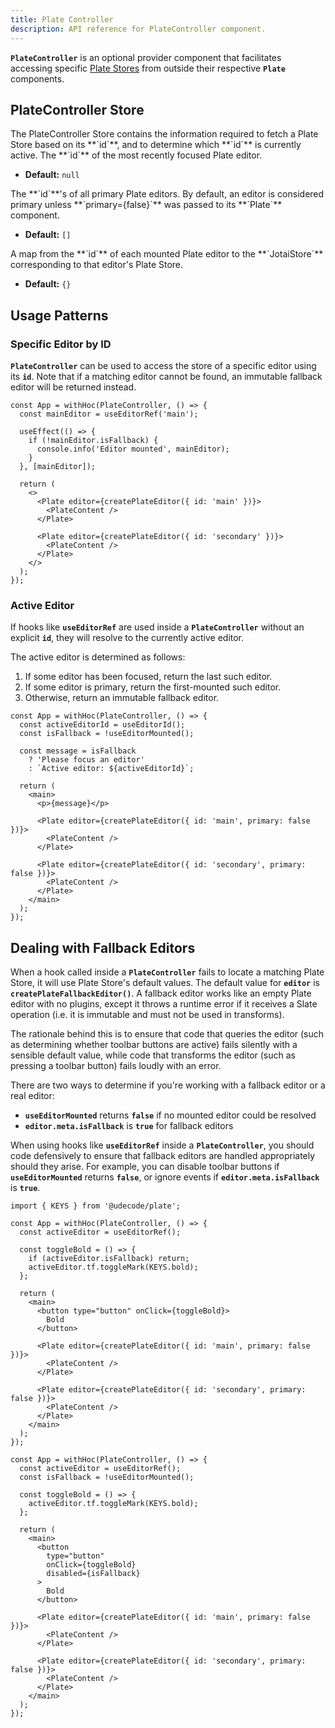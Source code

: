```yaml
---
title: Plate Controller
description: API reference for PlateController component.
---
```


**`PlateController`** is an optional provider component that facilitates accessing specific [Plate Stores](/docs/api/core/store) from outside their respective **`Plate`** components.

## PlateController Store

<API name="PlateController">
The PlateController Store contains the information required to fetch a Plate Store based on its **`id`**, and to determine which **`id`** is currently active.

<APIState>
<APIItem name="activeId" type="string | null">
The **`id`** of the most recently focused Plate editor.

- **Default:** `null`
</APIItem>

<APIItem name="primaryEditorIds" type="string[]">
The **`id`**'s of all primary Plate editors. By default, an editor is considered primary unless **`primary={false}`** was passed to its **`Plate`** component.

- **Default:** `[]`
</APIItem>

<APIItem name="editorStores" type="Record<string, JotaiStore | null>">
A map from the **`id`** of each mounted Plate editor to the **`JotaiStore`** corresponding to that editor's Plate Store.

- **Default:** `{}`
</APIItem>
</APIState>
</API>

## Usage Patterns

### Specific Editor by ID

**`PlateController`** can be used to access the store of a specific editor using its **`id`**. Note that if a matching editor cannot be found, an immutable fallback editor will be returned instead.

```tsx
const App = withHoc(PlateController, () => {
  const mainEditor = useEditorRef('main');
  
  useEffect(() => {
    if (!mainEditor.isFallback) {
      console.info('Editor mounted', mainEditor);
    }
  }, [mainEditor]);
  
  return (
    <>
      <Plate editor={createPlateEditor({ id: 'main' })}>
        <PlateContent />
      </Plate>
    
      <Plate editor={createPlateEditor({ id: 'secondary' })}>
        <PlateContent />
      </Plate>
    </>
  );
});
```

### Active Editor

If hooks like **`useEditorRef`** are used inside a **`PlateController`** without an explicit **`id`**, they will resolve to the currently active editor.

The active editor is determined as follows:

1. If some editor has been focused, return the last such editor.
2. If some editor is primary, return the first-mounted such editor.
3. Otherwise, return an immutable fallback editor.

```tsx
const App = withHoc(PlateController, () => {
  const activeEditorId = useEditorId();
  const isFallback = !useEditorMounted();
  
  const message = isFallback
    ? 'Please focus an editor'
    : `Active editor: ${activeEditorId}`;
  
  return (
    <main>
      <p>{message}</p>
      
      <Plate editor={createPlateEditor({ id: 'main', primary: false })}>
        <PlateContent />
      </Plate>
    
      <Plate editor={createPlateEditor({ id: 'secondary', primary: false })}>
        <PlateContent />
      </Plate>
    </main>
  );
});
```

## Dealing with Fallback Editors

When a hook called inside a **`PlateController`** fails to locate a matching Plate Store, it will use Plate Store's default values. The default value for **`editor`** is **`createPlateFallbackEditor()`**. A fallback editor works like an empty Plate editor with no plugins, except it throws a runtime error if it receives a Slate operation (i.e. it is immutable and must not be used in transforms).

The rationale behind this is to ensure that code that queries the editor (such as determining whether toolbar buttons are active) fails silently with a sensible default value, while code that transforms the editor (such as pressing a toolbar button) fails loudly with an error.

There are two ways to determine if you're working with a fallback editor or a real editor:

- **`useEditorMounted`** returns **`false`** if no mounted editor could be resolved
- **`editor.meta.isFallback`** is **`true`** for fallback editors

When using hooks like **`useEditorRef`** inside a **`PlateController`**, you should code defensively to ensure that fallback editors are handled appropriately should they arise. For example, you can disable toolbar buttons if **`useEditorMounted`** returns **`false`**, or ignore events if **`editor.meta.isFallback`** is **`true`**.

```tsx
import { KEYS } from '@udecode/plate';

const App = withHoc(PlateController, () => {
  const activeEditor = useEditorRef();
  
  const toggleBold = () => {
    if (activeEditor.isFallback) return;
    activeEditor.tf.toggleMark(KEYS.bold);
  };
  
  return (
    <main>
      <button type="button" onClick={toggleBold}>
        Bold
      </button>
      
      <Plate editor={createPlateEditor({ id: 'main', primary: false })}>
        <PlateContent />
      </Plate>
    
      <Plate editor={createPlateEditor({ id: 'secondary', primary: false })}>
        <PlateContent />
      </Plate>
    </main>
  );
});
```

```tsx
const App = withHoc(PlateController, () => {
  const activeEditor = useEditorRef();
  const isFallback = !useEditorMounted();
  
  const toggleBold = () => {
    activeEditor.tf.toggleMark(KEYS.bold);
  };
  
  return (
    <main>
      <button
        type="button"
        onClick={toggleBold}
        disabled={isFallback}
      >
        Bold
      </button>
      
      <Plate editor={createPlateEditor({ id: 'main', primary: false })}>
        <PlateContent />
      </Plate>
    
      <Plate editor={createPlateEditor({ id: 'secondary', primary: false })}>
        <PlateContent />
      </Plate>
    </main>
  );
});
```